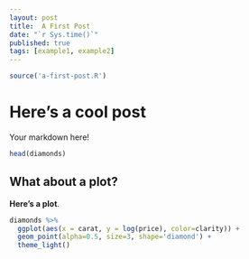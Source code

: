 ```yaml
---
layout: post
title:  A First Post
date: "`r Sys.time()`"
published: true
tags: [example1, example2]
---
```


```r
source('a-first-post.R')
```

# Here's a cool post
Your markdown here!


```r

head(diamonds)
```

## What about a plot?

**Here's a plot**.

```r
diamonds %>% 
  ggplot(aes(x = carat, y = log(price), color=clarity)) +
  geom_point(alpha=0.5, size=3, shape='diamond') +
  theme_light()
```
